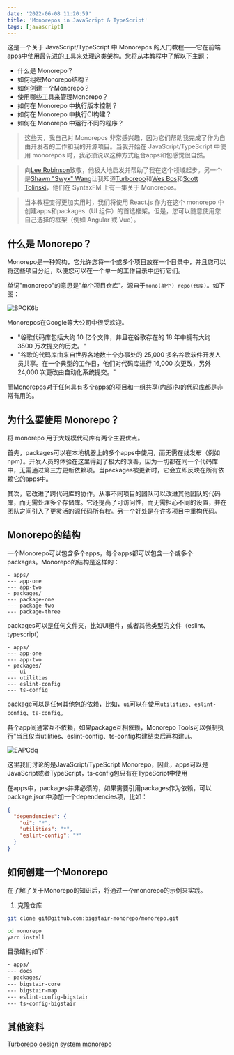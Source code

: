 ```yaml
---
date: '2022-06-08 11:20:59'
title: 'Monorepos in JavaScript & TypeScript'
tags: [javascript]
---
```


这是一个关于 JavaScript/TypeScript 中 Monorepos 的入门教程——它在前端apps中使用最先进的工具来处理这类架构。您将从本教程中了解以下主题：

- 什么是 Monorepo？
- 如何组织Monorepo结构？
- 如何创建一个Monorepo？
- 使用哪些工具来管理Monorepo？
- 如何在 Monorepo 中执行版本控制？
- 如何在 Monorepo 中执行CI构建？
- 如何在 Monorepo 中运行不同的程序？

> 这些天，我自己对 Monorepos 非常感兴趣，因为它们帮助我完成了作为自由开发者的工作和我的开源项目。当我开始在 JavaScript/TypeScript 中使用 monorepos 时，我必须说以这种方式组合apps和包感觉很自然。

> 向[Lee Robinson](https://twitter.com/leeerob)致敬，他极大地启发并帮助了我在这个领域起步。另一个是[Shawn "Swyx" Wang](https://twitter.com/swyx)让我知道[Turborepo](https://www.swyx.io/turborepo-why)和[Wes Bos](https://twitter.com/wesbos)和[Scott Tolinski](https://twitter.com/stolinski)，他们在 SyntaxFM 上有一集关于 Monorepos。

> 当本教程变得更加实用时，我们将使用 React.js 作为在这个 monorepo 中创建apps和packages（UI 组件）的首选框架。但是，您可以随意使用您自己选择的框架（例如 Angular 或 Vue）。

## 什么是 Monorepo？

Monorepo是一种架构，它允许您将一个或多个项目放在一个目录中，并且您可以将这些项目分组，以便您可以在一个单一的工作目录中运行它们。

单词"monorepo"的意思是"单个项目仓库"。源自于`mono(单个) repo(仓库)`。如下图：

![BPOK6b](https://cdn.jsdelivr.net/gh/manonicu/pics@master/uPic/BPOK6b.jpg)

Monorepos在Google等大公司中很受欢迎。

- "谷歌代码库包括大约 10 亿个文件，并且在谷歌存在的 18 年中拥有大约 3500 万次提交的历史。"
- "谷歌的代码库由来自世界各地数十个办事处的 25,000 多名谷歌软件开发人员共享。在一个典型的工作日，他们对代码库进行 16,000 次更改，另外 24,000 次更改由自动化系统提交。"

而Monorepos对于任何具有多个apps的项目和一组共享(内部)包的代码库都是非常有用的。

## 为什么要使用 Monorepo？

将 monorepo 用于大规模代码库有两个主要优点。

首先，packages可以在本地机器上的多个apps中使用，而无需在线发布（例如 npm）。开发人员的体验在这里得到了极大的改善，因为一切都在同一个代码库中，无需通过第三方更新依赖项。当packages被更新时，它会立即反映在所有依赖它的apps中。

其次，它改进了跨代码库的协作。从事不同项目的团队可以改进其他团队的代码库，而无需处理多个存储库。它还提高了可访问性，而无需担心不同的设置，并在团队之间引入了更灵活的源代码所有权。另一个好处是在许多项目中重构代码。


## Monorepo的结构

一个Monorepo可以包含多个apps，每个apps都可以包含一个或多个packages。Monorepo的结构是这样的：

```shell
- apps/
--- app-one
--- app-two
- packages/
--- package-one
--- package-two
--- package-three
```

packages可以是任何文件夹，比如UI组件，或者其他类型的文件（eslint、typescript）

```shell
- apps/
--- app-one
--- app-two
- packages/
--- ui
--- utilities
--- eslint-config
--- ts-config
```

package可以是任何其他包的依赖，比如，`ui`可以在使用`utilities`、`eslint-config`、`ts-config`。

各个app间通常互不依赖，如果package互相依赖，Monorepo Tools可以强制执行"当且仅当utilities、eslint-config、ts-config构建结束后再构建ui。

![EAPCdq](https://cdn.jsdelivr.net/gh/manonicu/pics@master/uPic/EAPCdq.jpg)

这里我们讨论的是JavaScript/TypeScript Monorepo，因此，apps可以是JavaScript或者TypeScript，ts-config包只有在TypeScript中使用

在apps中，packages并非必须的，如果需要引用packages作为依赖，可以package.json中添加一个dependencies项，比如：

```json
{
  "dependencies": {
    "ui": "*",
    "utilities": "*",
    "eslint-config": "*"
  }
}
```

## 如何创建一个Monorepo

在了解了关于Monorepo的知识后，将通过一个monorepo的示例来实践。

1. 克隆仓库

```bash
git clone git@github.com:bigstair-monorepo/monorepo.git

cd monorepo
yarn install
```

目录结构如下：

```bash
- apps/
--- docs
- packages/
--- bigstair-core
--- bigstair-map
--- eslint-config-bigstair
--- ts-config-bigstair
```


## 其他资料

[Turborepo design system monorepo](https://leerob.io/blog/turborepo-design-system-monorepo)
